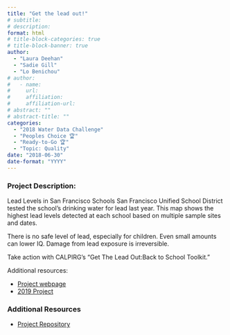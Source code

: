 ```yaml
---
title: "Get the lead out!"
# subtitle: 
# description: 
format: html
# title-block-categories: true
# title-block-banner: true
author: 
  - "Laura Deehan"
  - "Sadie Gill"
  - "Lo Benichou"
# author:
#   - name: 
#     url: 
#     affiliation: 
#     affiliation-url:
# abstract: ""
# abstract-title: ""
categories: 
  - "2018 Water Data Challenge"
  - "Peoples Choice 🏆"
  - "Ready-to-Go 🏆"
  - "Topic: Quality"
date: "2018-06-30"
date-format: "YYYY"
---
```


<!-- COMMENT
## params_NOTUSED-proj_title

#### Year: params_NOTUSED-year

#### Topics: params_NOTUSED-topics

#### Awards: params_NOTUSED-awards

#### Team Members: params_NOTUSED-team_members
UNCOMMENT -->

### Project Description:

Lead Levels in San Francisco Schools San Francisco Unified School District tested the school's drinking water for lead last year. This map shows the highest lead levels detected at each school based on multiple sample sites and dates.

There is no safe level of lead, especially for children. Even small amounts can lower IQ. Damage from lead exposure is irreversible. 

Take action with CALPIRG's "Get The Lead Out:Back to School Toolkit."

Additional resources:

- [Project webpage](https://lobenichou.github.io/waterChallenge/)
- [2019 Project](https://waterdatachallenge.github.io/project/get-the-lead-out-2019/)

### Additional Resources

- [Project Repository](https://github.com/waterdatacollaborative/Get-the-Lead-Out)
